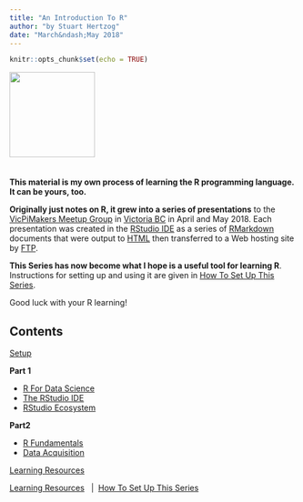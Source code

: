 ```yaml
---
title: "An Introduction To R"
author: "by Stuart Hertzog"
date: "March&ndash;May 2018"
---
```


```r
knitr::opts_chunk$set(echo = TRUE)
```

<img src="images/Rlogo.png" style="margin-bottom: 1.5em; width: 150px" />

**This material is my own process of learning the R programming language. It can be yours, too.**

**Originally just notes on R, it grew into a series of presentations** to the [VicPiMakers Meetup Group](https://www.meetup.com/Victoria-Raspberry-PiMakers-And-Others/) in [Victoria BC](https://www.tourismvictoria.com/) in April and May 2018. Each presentation was created in the [RStudio IDE](https://www.rstudio.com/) as a series of [RMarkdown](http://rmarkdown.rstudio.com/) documents that were output to [HTML](https://en.wikipedia.org/wiki/HTML) then transferred to a Web hosting site by [FTP](https://en.wikipedia.org/wiki/File_Transfer_Protocol).

**This Series has now become what I hope is a useful tool for learning R**. Instructions for setting up and using it are given in [How To Set Up This Series](Setup.html).

Good luck with your R learning!

## Contents

[Setup](Setup.html)

**Part 1**

* [R For Data Science](R_Data_Science.html)
* [The RStudio IDE](RStudio.html)
* [RStudio Ecosystem](RStudio_Ecosystem.html)

**Part2**

* [R Fundamentals](R_Programming.html)
* [Data Acquisition](R_Data_Acquisition.html)

[Learning Resources](R_Learning_Resources.html)

<p class="bottom-navbar"><span class="bottom-navbar-contents"><span class="glyphicon glyphicon-arrow-left"> </span> [<span class="bottom-navbar-link">Learning Resources</span>](R_Learning_Resources.html)&nbsp;&nbsp; | &nbsp;[<span class="bottom-navbar-link">How To Set Up This Series</span>](Setup.html)&nbsp; <span class="glyphicon glyphicon-arrow-right"></span></span></p>


